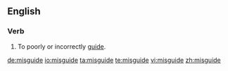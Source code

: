 ==English==
===Verb===
{{en-verb|misguides|misguiding|misguided|misguided}}

#To poorly or incorrectly [[guide]].

[[de:misguide]]
[[io:misguide]]
[[ta:misguide]]
[[te:misguide]]
[[vi:misguide]]
[[zh:misguide]]